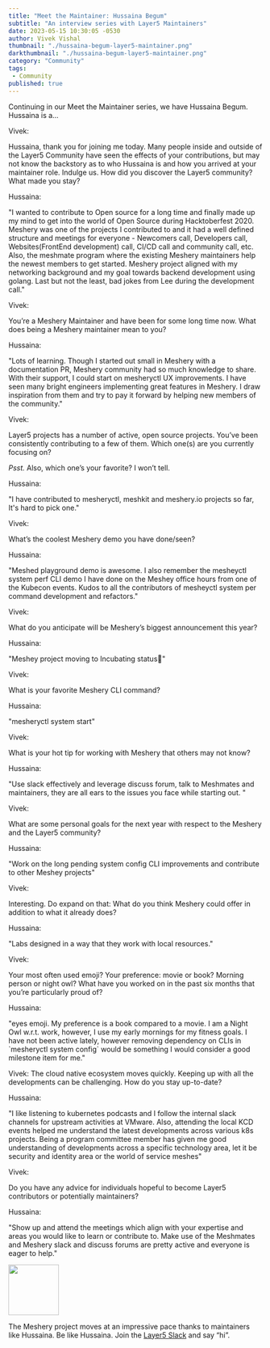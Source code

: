```yaml
---
title: "Meet the Maintainer: Hussaina Begum"
subtitle: "An interview series with Layer5 Maintainers"
date: 2023-05-15 10:30:05 -0530
author: Vivek Vishal
thumbnail: "./hussaina-begum-layer5-maintainer.png"
darkthumbnail: "./hussaina-begum-layer5-maintainer.png"
category: "Community"
tags:
 - Community
published: true
---
```


<BlogWrapper>
<MeetTheMaintainer>

<div class="intro"><p>Continuing in our Meet the Maintainer series, we have Hussaina Begum. Hussaina is a… 
</p></div>

<div class="interviewer">
<span>Vivek:</span>
  <p>
    Hussaina, thank you for joining me today. Many people inside and outside of the Layer5 Community have seen the effects of your contributions, but may not know the backstory as to who Hussaina is and how you arrived at your maintainer role. Indulge us. How did you discover the Layer5 community? What made you stay?
  </p>
</div>

<div class="interviewee">
<span>Hussaina:</span>
  <p>
    "I wanted to contribute to Open source for a long time and finally made up my mind to get into the world of Open Source during Hacktoberfest 2020. Meshery was one of the projects I contributed to and it had a well defined structure and meetings for everyone - Newcomers call, Developers call, Websites(FrontEnd development) call, CI/CD call and community call, etc. Also, the meshmate program where the existing Meshery maintainers help the newest members to get started. Meshery project aligned with my networking background and my goal towards backend development using golang. Last but not the least, bad jokes from Lee during the development call."
  </p>
 
</div>

<div class="interviewer">
<span>Vivek:</span>
  <p>You’re a Meshery Maintainer and have been for some long time now. What does being a Meshery maintainer mean to you?</p></div>

<div class="interviewee">
<span>Hussaina:</span>
  <p>
    "Lots of learning. Though I started out small in Meshery with a documentation PR, Meshery community had so much knowledge to share. With their support, I could start on mesheryctl UX improvements. I have seen many bright engineers implementing great features in Meshery. I draw inspiration from them and try to pay it forward by helping new members of the community."
  </p>
</div>

<div class="interviewer">
<span>Vivek:</span>
  <p>
  <Link to="/projects">Layer5 projects</Link> has a number of active, open source projects. You’ve been consistently contributing to a few of them. Which one(s) are you currently focusing on? 

  <i>Psst.</i> Also, which one’s your favorite? I won’t tell.
</p></div>

<div class="interviewee">
<span>Hussaina:</span>
  <p>
    "I have contributed to mesheryctl, meshkit and meshery.io projects so far, It's hard to pick one."
  </p>
</div>

<div class="interviewer">
  <span>Vivek:</span>
  <p>
    What’s the coolest Meshery demo you have done/seen?
  </p>
</div>

<div class="interviewee">
<span>Hussaina:</span>
  <p>
    "Meshed playground demo is awesome. I also remember the mesheyctl system perf CLI demo I have done on the Meshey office hours from one of the Kubecon events. Kudos to all the contributors of mesheyctl system per command development and refactors."
  </p>
</div>

<div class="interviewer">
<span>Vivek:</span>
  <p>
    What do you anticipate will be Meshery’s biggest announcement this year?
  </p>
</div>

<div class="interviewee">
<span>Hussaina:</span>
  <p>
    "Meshey project moving to Incubating status🙂"
  </p>
</div>

<div class="interviewer">
<span>Vivek:</span>
  <p>
    What is your favorite Meshery CLI command?
  </p>
</div>


<div class="interviewee">
<span>Hussaina:</span>
  <p>
    "mesheryctl system start"
  </p>
</div>


<div class="interviewer">
<span>Vivek:</span>
  <p>
    What is your hot tip for working with Meshery that others may not know?
  </p>
</div>

<div class="interviewee">
<span>Hussaina:</span>
  <p>
    "Use slack effectively and leverage discuss forum, talk to Meshmates and maintainers, they are all ears to the issues you face while starting out. "
  </p>
</div>

<div class="interviewer">
<span>Vivek:</span>
  <p>
    What are some personal goals for the next year with respect to the Meshery and the Layer5 community?
  </p>
</div>

<div class="interviewee">
<span>Hussaina:</span>
  <p>
    "Work on the long pending system config CLI improvements and contribute to other Meshey projects"
  </p>
</div>

<div class="interviewer">
<span>Vivek:</span><p>
Interesting. Do expand on that: What do you think Meshery could offer in addition to what it already does?
</p>
</div>

<div class="interviewee">
<span>Hussaina:</span>
  <p>
    "Labs designed in a way that they work with local resources."
  </p>
</div>

<div class="interviewer">
<span>Vivek:</span>
  <p>
    Your most often used emoji? Your preference: movie or book? Morning person or night owl? What have you worked on in the past six months that you’re particularly proud of?
  </p>
</div>

<div class="interviewee">
<span>Hussaina:</span>
  <p>
    "eyes emoji. My preference is a book compared to a movie. I am a Night Owl w.r.t. work, however, I use my early mornings for my fitness goals. I have not been active lately, however removing dependency on CLIs in `mesheryctl system config` would be something I would consider a good milestone item for me."
  </p>
</div>

Vivek: The cloud native ecosystem moves quickly. Keeping up with all the developments can be challenging. How do you stay up-to-date?

<div class="interviewee">
<span>Hussaina:</span>
  <p>
    "I like listening to kubernetes podcasts and I follow the internal slack channels for upstream activities at VMware. Also, attending the local KCD events helped me understand the latest developments across various k8s projects. Being a program committee member has given me good understanding of developments across a specific technology area, let it be security and identity area or the world of service meshes"
  </p>
</div>

<div class="interviewer">
<span>Vivek:</span><p> Do you have any advice for individuals hopeful to become Layer5 contributors or potentially maintainers?
</p></div>

<div class="interviewee">
<span>Hussaina:</span>
  <p>
    "Show up and attend the meetings which align with your expertise and areas you would like to learn or contribute to. Make use of the Meshmates and Meshery slack and discuss forums are pretty active and everyone is eager to help."
  </p>
</div>

<div class="note"><img src={ForkLift} height="100px" /><p>The Meshery project moves at an impressive pace thanks to maintainers like Hussaina. Be like Hussaina. Join the <a href="https://slack.layer5.io">Layer5 Slack</a> and say “hi”.
</p></div>

</MeetTheMaintainer>
</BlogWrapper>